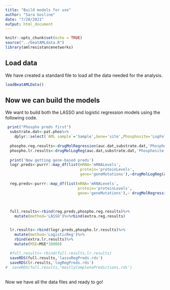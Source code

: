 ```yaml
---
title: "Build models for use"
author: "Sara Gosline"
date: "7/20/2021"
output: html_document
---
```


```r
knitr::opts_chunk$set(echo = TRUE)
source("../beatAMLdata.R")
library(amlresistancenetworks)
```

## Load data
We have created a standard file to load all the data needed for the analysis.

```r
loadBeatAMLData()
```

## Now we can build the models

We want to build both the LASSO and logistic regression models using the following code. 

```r
 print("Phospho preds first")
  substrate.dat<-pat.phos%>%
    dplyr::select(`AML sample`='Sample',Gene='site',Phosphosite='LogFoldChange')
  
  phospho.reg.results<-drugMolRegression(auc.dat,substrate.dat,'Phosphosite')
  phospho.lr.results<-drugMolLogReg(auc.dat,substrate.dat,'Phosphosite')
  
  print('Now getting gene-based preds')
  logr.preds<-purrr::map_df(list(mRNA='mRNALevels',
                                 protein='proteinLevels',
                                 gene='geneMutations'),~drugMolLogReg(auc.dat,pat.data,.x,category='Condition'))
  
  reg.preds<-purrr::map_df(list(mRNA='mRNALevels',
                                protein='proteinLevels',
                                gene='geneMutations'),~ drugMolRegression(auc.dat,
                                                                          pat.data,
                                                                          .x,category='Condition'))

  full.results<-rbind(reg.preds,phospho.reg.results)%>%
    mutate(method='LASSO')%>%rbind(extra.reg.results)


  lr.results<-rbind(logr.preds,phospho.lr.results)%>%
    mutate(method='LogisticReg')%>%
    rbind(extra.lr.results)%>%
    mutate(MSE=MSE*10000)
  
  #full.results<-rbind(full.results,lr.results)
  saveRDS(full.results,'lassoRegPreds.rds')
  saveRDS(lr.results,'logRegPreds.rds')
#  saveRDS(full.results,'mostlyCompletePredictions.rds')
  
 ```
Now we have all the data files and ready to go!